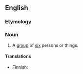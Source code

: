 ==English==

===Etymology===
{{suffix|six|some}}

===Noun===
{{en-noun}}

# A [[group]] of [[six]] persons or things.

====Translations====
{{trans-top|group of six}}
* Finnish: {{t-|fi|kuusikko}}
{{trans-mid}}
{{trans-bottom}}